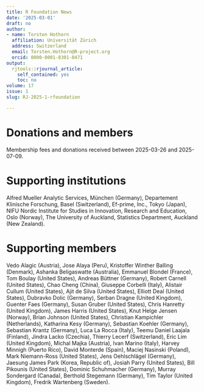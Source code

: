 ```yaml
---
title: R Foundation News
date: '2025-03-01'
draft: no
author:
- name: Torsten Hothorn
  affiliation: Universität Zürich
  address: Switzerland
  email: Torsten.Hothorn@R-project.org
  orcid: 0000-0001-8301-0471
output:
  rjtools::rjournal_article:
    self_contained: yes
    toc: no
volume: 17
issue: 1
slug: RJ-2025-1-rfoundation

---
```



# Donations and members

Membership fees and donations received between
2025-03-26 and 2025-07-09.

# Supporting institutions


Alfred Mueller Analytic Services, München (Germany),
Departement Klinische Forschung, Basel (Switzerland),
Ef-prime, Inc., Tokyo (Japan),
NIFU Nordic Institute for Studies in Innovation, Research and Education, Oslo (Norway),
The University of Auckland, Statistics Department, Auckland (New Zealand).

# Supporting members


Vedo Alagic (Austria),
Jose Alaya (Peru),
Kristoffer Winther Balling (Denmark),
Ashanka Beligaswatte (Australia),
Emmanuel Blondel (France),
Tom Boulay (United States),
Andreas Büttner (Germany),
Robert Carnell (United States),
Chao Cheng (China),
Giuseppe Corbelli (Italy),
Alistair Cullum (United States),
Ajit de Silva (United States),
Elliott Deal (United States),
Dubravko Dolic (Germany),
Serban Dragne (United Kingdom),
Guenter Faes (Germany),
Susan Gruber (United States),
Chris Hanretty (United Kingdom),
James Harris (United States),
Knut Helge Jensen (Norway),
Brian Johnson (United States),
Christian Kampichler (Netherlands),
Katharina Kesy (Germany),
Sebastian Koehler (Germany),
Sebastian Krantz (Germany),
Luca La Rocca (Italy),
Teemu Daniel Laajala (Finland),
Jindra Lacko (Czechia),
Thierry Lecerf (Switzerland),
Eric Lim (United Kingdom),
Michal Majka (Austria),
Ivan Marino (Italy),
Harvey Minnigh (Puerto Rico),
David Monterde (Spain),
Maciej Nasinski (Poland),
Mark Niemann-Ross (United States),
Jens Oehlschlägel (Germany),
Jaesung James Park (Korea, Republic of),
Josiah Parry (United States),
Bill Pikounis (United States),
Dominic Schuhmacher (Germany),
Murray Sondergard (Canada),
Berthold Stegemann (Germany),
Tim Taylor (United Kingdom),
Fredrik Wartenberg (Sweden).
